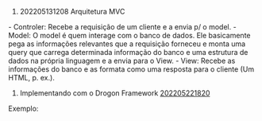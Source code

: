 
# 202205131208 Arquitetura MVC

- Controler: Recebe a requisição de um cliente e a envia p/ o model.
- Model: O model é quem interage com o banco de dados. Ele basicamente pega as
informações relevantes que a requisição forneceu e monta uma query que carrega
determinada informação do banco e uma estrutura de dados na própria linguagem e 
a envia para o View.
- View: Recebe as informações do banco e as formata como uma resposta para o
cliente (Um HTML, p. ex.).

# Implementando com o Drogon Framework [[202205221820]]

Exemplo: {{file:./img/202205181533-img00}}
